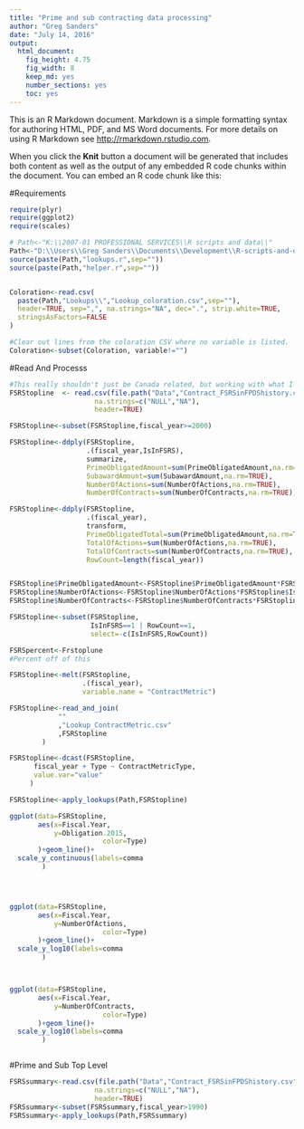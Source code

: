 ```yaml
---
title: "Prime and sub contracting data processing"
author: "Greg Sanders"
date: "July 14, 2016"
output: 
  html_document: 
    fig_height: 4.75
    fig_width: 8
    keep_md: yes
    number_sections: yes
    toc: yes
---
```


This is an R Markdown document. Markdown is a simple formatting syntax for authoring HTML, PDF, and MS Word documents. For more details on using R Markdown see <http://rmarkdown.rstudio.com>.

When you click the **Knit** button a document will be generated that includes both content as well as the output of any embedded R code chunks within the document. You can embed an R code chunk like this:

#Requirements
```r
require(plyr)
require(ggplot2)
require(scales)

# Path<-"K:\\2007-01 PROFESSIONAL SERVICES\\R scripts and data\\"
Path<-"D:\\Users\\Greg Sanders\\Documents\\Development\\R-scripts-and-data\\"
source(paste(Path,"lookups.r",sep=""))
source(paste(Path,"helper.r",sep=""))


Coloration<-read.csv(
  paste(Path,"Lookups\\","Lookup_coloration.csv",sep=""),
  header=TRUE, sep=",", na.strings="NA", dec=".", strip.white=TRUE, 
  stringsAsFactors=FALSE
)

#Clear out lines from the coloration CSV where no variable is listed.
Coloration<-subset(Coloration, variable!="")
```



#Read And Processs
```r
#This really shouldn't just be Canada related, but working with what I have.
FSRStopline  <- read.csv(file.path("Data","Contract_FSRSinFPDShistory.csv"),
                     na.strings=c("NULL","NA"),
                     header=TRUE)

FSRStopline<-subset(FSRStopline,fiscal_year>=2000)

FSRStopline<-ddply(FSRStopline,
                   .(fiscal_year,IsInFSRS),
                   summarize,
                   PrimeObligatedAmount=sum(PrimeObligatedAmount,na.rm=TRUE),
                   SubawardAmount=sum(SubawardAmount,na.rm=TRUE),
                   NumberOfActions=sum(NumberOfActions,na.rm=TRUE),
                   NumberOfContracts=sum(NumberOfContracts,na.rm=TRUE))

FSRStopline<-ddply(FSRStopline,
                   .(fiscal_year),
                   transform,
                   PrimeObligatedTotal=sum(PrimeObligatedAmount,na.rm=TRUE),
                   TotalOfActions=sum(NumberOfActions,na.rm=TRUE),
                   TotalOfContracts=sum(NumberOfContracts,na.rm=TRUE),
                   RowCount=length(fiscal_year))


FSRStopline$PrimeObligatedAmount<-FSRStopline$PrimeObligatedAmount*FSRStopline$IsInFSRS
FSRStopline$NumberOfActions<-FSRStopline$NumberOfActions*FSRStopline$IsInFSRS
FSRStopline$NumberOfContracts<-FSRStopline$NumberOfContracts*FSRStopline$IsInFSRS

FSRStopline<-subset(FSRStopline,
                    IsInFSRS==1 | RowCount==1, 
                    select=-c(IsInFSRS,RowCount))

FSRSpercent<-Frstoplune
#Percent off of this

```

```r

FSRStopline<-melt(FSRStopline,
                  .(fiscal_year),
                  variable.name = "ContractMetric")

FSRStopline<-read_and_join(
            ""
            ,"Lookup_ContractMetric.csv"
            ,FSRStopline
        )

FSRStopline<-dcast(FSRStopline,
      fiscal_year + Type ~ ContractMetricType,
      value.var="value"
     )

FSRStopline<-apply_lookups(Path,FSRStopline)

ggplot(data=FSRStopline,
       aes(x=Fiscal.Year,
           y=Obligation.2015,
                       color=Type)
       )+geom_line()+
  scale_y_continuous(labels=comma
        )




ggplot(data=FSRStopline,
       aes(x=Fiscal.Year,
           y=NumberOfActions,
                       color=Type)
       )+geom_line()+
  scale_y_log10(labels=comma
        )



ggplot(data=FSRStopline,
       aes(x=Fiscal.Year,
           y=NumberOfContracts,
                       color=Type)
       )+geom_line()+
  scale_y_log10(labels=comma
        )



```

#Prime and Sub Top Level
```r
FSRSsummary<-read.csv(file.path("Data","Contract_FSRSinFPDShistory.csv"),
                     na.strings=c("NULL","NA"),
                     header=TRUE)
FSRSsummary<-subset(FSRSsummary,fiscal_year>1990)
FSRSsummary<-apply_lookups(Path,FSRSsummary)



```
